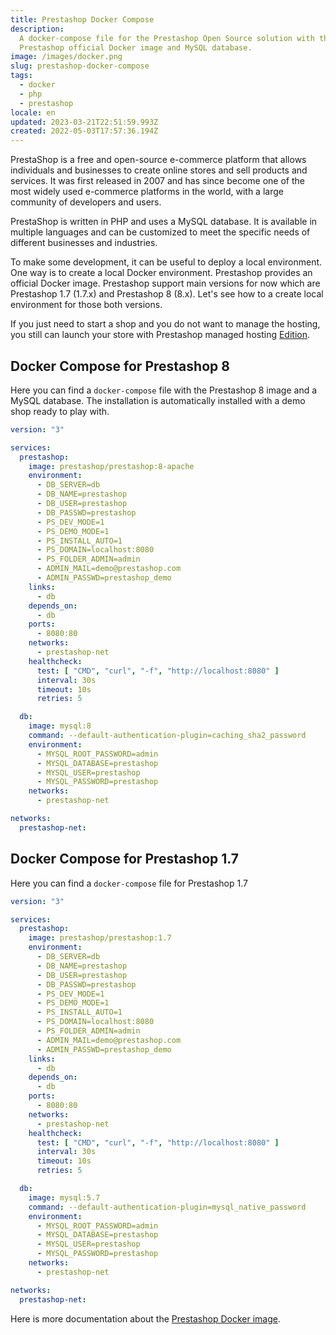 ```yaml
---
title: Prestashop Docker Compose
description:
  A docker-compose file for the Prestashop Open Source solution with the
  Prestashop official Docker image and MySQL database.
image: /images/docker.png
slug: prestashop-docker-compose
tags:
  - docker
  - php
  - prestashop
locale: en
updated: 2023-03-21T22:51:59.993Z
created: 2022-05-03T17:57:36.194Z
---
```


PrestaShop is a free and open-source e-commerce platform that allows individuals and businesses to create online stores and sell products and services. It was first released in 2007 and has since become one of the most widely used e-commerce platforms in the world, with a large community of developers and users.

PrestaShop is written in PHP and uses a MySQL database. It is available in multiple languages and can be customized to meet the specific needs of different businesses and industries.

To make some development, it can be useful to deploy a local environment. One way is to create a local Docker environment. Prestashop provides an official Docker image. Prestashop support main versions for now which are Prestashop 1.7 (1.7.x) and Prestashop 8 (8.x). Let's see how to a create local environment for those both versions.

If you just need to start a shop and you do not want to manage the hosting, you still can launch your store with Prestashop managed hosting [Edition](https://l.emmanuelgautier.com/prestashop-edition).

## Docker Compose for Prestashop 8

Here you can find a `docker-compose` file with the Prestashop 8 image and a MySQL database. The installation is automatically installed with a demo shop ready to play with.

```yaml:docker-compose.yml
version: "3"

services:
  prestashop:
    image: prestashop/prestashop:8-apache
    environment:
      - DB_SERVER=db
      - DB_NAME=prestashop
      - DB_USER=prestashop
      - DB_PASSWD=prestashop
      - PS_DEV_MODE=1
      - PS_DEMO_MODE=1
      - PS_INSTALL_AUTO=1
      - PS_DOMAIN=localhost:8080
      - PS_FOLDER_ADMIN=admin
      - ADMIN_MAIL=demo@prestashop.com
      - ADMIN_PASSWD=prestashop_demo
    links:
      - db
    depends_on:
      - db
    ports:
      - 8080:80
    networks:
      - prestashop-net
    healthcheck:
      test: [ "CMD", "curl", "-f", "http://localhost:8080" ]
      interval: 30s
      timeout: 10s
      retries: 5

  db:
    image: mysql:8
    command: --default-authentication-plugin=caching_sha2_password
    environment:
      - MYSQL_ROOT_PASSWORD=admin
      - MYSQL_DATABASE=prestashop
      - MYSQL_USER=prestashop
      - MYSQL_PASSWORD=prestashop
    networks:
      - prestashop-net

networks:
  prestashop-net:
```

## Docker Compose for Prestashop 1.7

Here you can find a `docker-compose` file for Prestashop 1.7

```yaml:docker-compose.yml
version: "3"

services:
  prestashop:
    image: prestashop/prestashop:1.7
    environment:
      - DB_SERVER=db
      - DB_NAME=prestashop
      - DB_USER=prestashop
      - DB_PASSWD=prestashop
      - PS_DEV_MODE=1
      - PS_DEMO_MODE=1
      - PS_INSTALL_AUTO=1
      - PS_DOMAIN=localhost:8080
      - PS_FOLDER_ADMIN=admin
      - ADMIN_MAIL=demo@prestashop.com
      - ADMIN_PASSWD=prestashop_demo
    links:
      - db
    depends_on:
      - db
    ports:
      - 8080:80
    networks:
      - prestashop-net
    healthcheck:
      test: [ "CMD", "curl", "-f", "http://localhost:8080" ]
      interval: 30s
      timeout: 10s
      retries: 5

  db:
    image: mysql:5.7
    command: --default-authentication-plugin=mysql_native_password
    environment:
      - MYSQL_ROOT_PASSWORD=admin
      - MYSQL_DATABASE=prestashop
      - MYSQL_USER=prestashop
      - MYSQL_PASSWORD=prestashop
    networks:
      - prestashop-net

networks:
  prestashop-net:
```

Here is more documentation about the [Prestashop Docker image](https://github.com/PrestaShop/docker).
